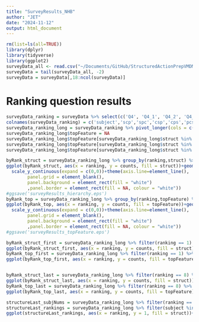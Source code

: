 ```yaml
---
title: "SurveyResults_NHB"
author: "JET"
date: "2024-11-12"
output: html_document
---
```


```r
rm(list=ls(all=TRUE))
library(dplyr)
library(tidyverse)
library(ggplot2)
surveyData_all <- read.csv("~/Documents/GitHub/StructuredActionPrepVMDM/structureIntuitions.csv")
surveyData = tail(surveyData_all, -2)
surveyData = surveyData[,18:ncol(surveyData)]

```

# Ranking question results
```r
surveyData_ranking = surveyData %>% select(c('Q4', 'Q4_1', 'Q4_2', 'Q4_3', 'Q4_4', 'Q4_5', 'Q4_6', 'Q4_7', 'Q4_8'))
colnames(surveyData_ranking) = c('subject','scp','spc','csp','cps','pcs','psc','unB','unA')
surveyData_ranking_long = surveyData_ranking %>% pivot_longer(cols = c('scp','spc','csp','cps','pcs','psc','unB','unA'), names_to = 'struct',values_to = 'ranking')
surveyData_ranking_long$topFeature = NA
surveyData_ranking_long$topFeature[surveyData_ranking_long$struct %in% c('csp','cps')] = 'color'
surveyData_ranking_long$topFeature[surveyData_ranking_long$struct %in% c('scp','spc')] = 'shape'
surveyData_ranking_long$topFeature[surveyData_ranking_long$struct %in% c('pcs','psc')] = 'pattern'

byRank_struct = surveyData_ranking_long %>% group_by(ranking,struct) %>% dplyr::summarise(counts = n())
ggplot(byRank_struct, aes(x = ranking, y = counts, fill = struct))+geom_bar(stat = 'identity')+
  scale_y_continuous(expand = c(0,0))+theme(axis.line=element_line(),
        panel.grid = element_blank(),
        panel.background = element_rect(fill = "white")
        ,panel.border = element_rect(fill = NA, colour = "white"))
#ggsave('surveyResults_hierarchy.eps')
byRank_top = surveyData_ranking_long %>% group_by(ranking,topFeature) %>% dplyr::summarise(counts = n())
ggplot(byRank_top, aes(x = ranking, y = counts, fill = topFeature))+geom_bar(stat = 'identity')+
  scale_y_continuous(expand = c(0,0))+theme(axis.line=element_line(),
        panel.grid = element_blank(),
        panel.background = element_rect(fill = "white")
        ,panel.border = element_rect(fill = NA, colour = "white"))
#ggsave('surveyResults_topFeature.eps')

byRank_struct_first = surveyData_ranking_long %>% filter(ranking == 1) %>% group_by(ranking,struct) %>% dplyr::summarise(counts = n())
ggplot(byRank_struct_first, aes(x = ranking, y = counts, fill = struct))+geom_bar(stat = 'identity')
byRank_top_first = surveyData_ranking_long %>% filter(ranking == 1) %>% group_by(ranking,topFeature) %>% dplyr::summarise(counts = n())
ggplot(byRank_top_first, aes(x = ranking, y = counts, fill = topFeature))+geom_bar(stat = 'identity')


byRank_struct_last = surveyData_ranking_long %>% filter(ranking == 8) %>% group_by(ranking,struct) %>% dplyr::summarise(counts = n())
ggplot(byRank_struct_last, aes(x = ranking, y = counts, fill = struct))+geom_bar(stat = 'identity')
byRank_top_last = surveyData_ranking_long %>% filter(ranking == 8) %>% group_by(ranking,topFeature) %>% dplyr::summarise(counts = n())
ggplot(byRank_top_last, aes(x = ranking, y = counts, fill = topFeature))+geom_bar(stat = 'identity')

structureLast_subjNums = surveyData_ranking_long %>% filter(ranking == 8, !is.na(topFeature))
structureLast_rankings = surveyData_ranking_long %>% filter(subject %in% c(structureLast_subjNums$subject))
ggplot(structureLast_rankings, aes(x = ranking, y = 1, fill = struct))+geom_bar(stat = 'identity')+facet_wrap(~subject)
```

